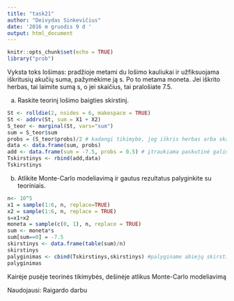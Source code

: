 ```yaml
---
title: "task21"
author: "Deivydas Sinkevičius"
date: '2016 m gruodis 9 d '
output: html_document
---
```


```r
knitr::opts_chunk$set(echo = TRUE)
library("prob")
```

Vyksta toks lošimas: pradžioje metami du lošimo kauliukai ir užfiksuojama iškritusių akučių suma, pažymėkime ją s. Po to metama moneta. Jei iškrito herbas, tai laimite sumą s,  o jei skaičius, tai pralošiate 7.5.

a) Raskite teorinį lošimo baigties skirstinį.

```r
St <- rolldie(2, nsides = 6, makespace = TRUE)
St <- addrv(St, sum = X1 + X2)
S_teor <- marginal(St, vars="sum")
sum = S_teor$sum
probs = (S_teor$probs)/2 # kadangi tikimybė, jog iškris herbas arba skaičius yra 1/2, tai visas kauliukų iškritimo galimybes taip pat reikai padalinti pusiau, nes tikimybė pralošti 7,5 yra 1/2
data <- data.frame(sum, probs)
add <- data.frame(sum = -7.5, probs = 0.5) # įtraukiama paskutinė galimybė - kad iškrito skaičius, kurios tikimybė yra 1/2
Tskirstinys <- rbind(add,data)
Tskirstinys
```
b) Atlikite Monte-Carlo modeliavimą ir gautus rezultatus palyginkite su teoriniais.
```r
n<- 10^5
x1 = sample(1:6, n, replace=TRUE)
x2 = sample(1:6, n, replace = TRUE)
s=x1+x2
moneta = sample(c(0, 1), n, replace = TRUE)
sum <- moneta*s
sum[sum==0] = -7.5
skirstinys <- data.frame(table(sum)/n)
skirstinys
palyginimas <- cbind(Tskirstinys,skirstinys) #palyginame abiejų skirstinių reikšmes
palyginimas

```
Kairėje pusėje teorinės tikimybės, dešinėje atlikus Monte-Carlo modeliavimą

Naudojausi: Raigardo darbu